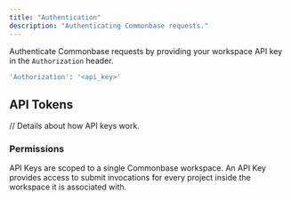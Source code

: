 ```yaml
---
title: "Authentication"
description: "Authenticating Commonbase requests."
---
```


Authenticate Commonbase requests by providing your workspace API key in the
`Authorization` header.

```bash
'Authorization': '<api_key>'
```

## API Tokens

// Details about how API keys work.

### Permissions

API Keys are scoped to a single Commonbase workspace.
An API Key provides access to submit invocations for every project
inside the workspace it is associated with.
